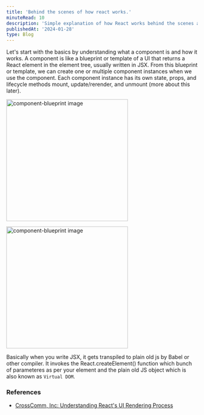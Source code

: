```yaml
---
title: 'Behind the scenes of how react works.'
minuteRead: 10
description: 'Simple explanation of how React works behind the scenes and some important concepts to know in React'
publishedAt: '2024-01-28'
type: Blog
---
```


Let's start with the basics by understanding what a component is and how it works.
A component is like a blueprint or template of a UI that returns a React element in the element tree, usually written in JSX.
From this blueprint or template, we can create one or multiple component instances when we use the component.
Each component instance has its own state, props, and lifecycle methods mount, update/rerender, and unmount (more about this later).

<RowHorizontal>
<Image
  src="/static/blogs/component-blueprint.png"
  alt="component-blueprint image"
  width="320"
  height="320"
/>

<Image
  src="/static/blogs/component-instances.png"
  alt="component-blueprint image"
  width="320"
  height="320"
/>
</RowHorizontal>

Basically when you write JSX, it gets transpiled to plain old js by Babel or other compiler. It invokes the React.createElement() function which bunch of parameteres as per your element and the plain old JS object which is also known as `Virtual DOM`.

### References

- [CrossComm, Inc: Understanding React's UI Rendering Process](https://www.youtube.com/watch?v=LY6y3HbDVmg)
